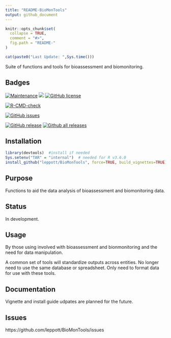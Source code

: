```yaml
---
title: "README-BioMonTools"
output: github_document
---
```


<!-- README.md is generated from README.Rmd. Please edit that file -->

```r
knitr::opts_chunk$set(
  collapse = TRUE,
  comment = "#>",
  fig.path = "README-"
)
```

```r
cat(paste0("Last Update: ",Sys.time()))
```

Suite of functions and tools for bioassessment and biomonitoring.

Badges
-----------
[![Maintenance](https://img.shields.io/badge/Maintained%3F-yes-green.svg)](https://GitHub.com/leppott/BioMonTools/graphs/commit-activity)
[![](https://img.shields.io/badge/lifecycle-stable-green.svg)](https://www.tidyverse.org/lifecycle/#stable)
[![GitHub license](https://img.shields.io/github/license/leppott/BioMonTools.svg)](https://github.com/leppott/BioMonTools/blob/master/LICENSE)



[![R-CMD-check](https://github.com/leppott/BioMonTools/workflows/R-CMD-check/badge.svg)](https://github.com/leppott/BioMonTools/actions)


[![GitHub issues](https://img.shields.io/github/issues/leppott/BioMonTools.svg)](https://GitHub.com/leppott/BioMonTools/issues/)

[![GitHub release](https://img.shields.io/github/release/leppott/BioMonTools.svg)](https://GitHub.com/leppott/BioMonTools/releases/)
[![Github all releases](https://img.shields.io/github/downloads/leppott/BioMonTools/total.svg)](https://GitHub.com/leppott/BioMonTools/releases/)

Installation
------------

```r
library(devtools)  #install if needed
Sys.setenv("TAR" = "internal")  # needed for R v3.6.0
install_github("leppott/BioMonTools", force=TRUE, build_vignettes=TRUE)
```

Purpose
------------
Functions to aid the data analysis of bioassessment and biomonitoring data.

Status
------------
In development. 

Usage
------------
By those using involved with bioassessment and bionmonitoring and the need for data manipulation.

A common set of tools will standardize outputs across entities.  No longer need to use 
the same database or spreadsheet.  Only need to format data for use with these tools.

Documentation
------------
Vignette and install guide udpates are planned for the future.

Issues
------------
https://github.com/leppott/BioMonTools/issues
